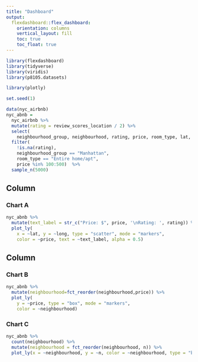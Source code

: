 ```yaml
---
title: "Dashboard"
output: 
  flexdashboard::flex_dashboard:
    orientation: columns
    vertical_layout: fill
    toc: true
    toc_float: true
---
```


```r
library(flexdashboard)
library(tidyverse)
library(viridis)
library(p8105.datasets)

library(plotly)
```

```r
set.seed(1)

data(nyc_airbnb)
nyc_abnb = 
  nyc_airbnb %>% 
  mutate(rating = review_scores_location / 2) %>%
  select(
    neighbourhood_group, neighbourhood, rating, price, room_type, lat, long) %>%
  filter(
    !is.na(rating), 
    neighbourhood_group == "Manhattan",
    room_type == "Entire home/apt",
    price %in% 100:500)  %>% 
  sample_n(5000)

```

Column {data-width=650}
-----------------------------------------------------------------------

### Chart A


```r
nyc_abnb %>%
  mutate(text_label = str_c("Price: $", price, '\nRating: ', rating)) %>% 
  plot_ly(
    x = ~lat, y = ~long, type = "scatter", mode = "markers",
    color = ~price, text = ~text_label, alpha = 0.5)

```


Column {data-width=350}
-----------------------------------------------------------------------

### Chart B

```r
nyc_abnb %>% 
  mutate(neighbourhood=fct_reorder(neighbourhood,price)) %>% 
  plot_ly(
    y = ~price, type = "box", mode = "markers",
    color = ~neighbourhood)

```

### Chart C

```r
nyc_abnb %>% 
  count(neighbourhood) %>% 
  mutate(neighbourhood = fct_reorder(neighbourhood, n)) %>% 
  plot_ly(x = ~neighbourhood, y = ~n, color = ~neighbourhood, type = "bar")

```

